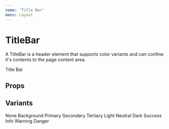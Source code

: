 ```yaml
---
name: 'Title Bar'
menu: Layout
---
```




# TitleBar

A TitleBar is a header element that supports color variants and can confine it's contents to the page content area.

<FullscreenDemo variant="dark" of={TitleBar} title="TitleBar with centered content"> 
  <TitleBar variant="dark">Title Bar</TitleBar>
</FullscreenDemo>

## Props

<PropsTable of={TitleBar} />

## Variants

<Playground>
  <TitleBar fluid={true} style={{ textAlign: 'center' }}>None</TitleBar>
  <TitleBar fluid={true} variant="background" style={{ textAlign: 'center' }}>Background</TitleBar>
  <TitleBar fluid={true} variant="primary" style={{ textAlign: 'center' }}>Primary</TitleBar>
  <TitleBar fluid={true} variant="secondary" style={{ textAlign: 'center' }}>Secondary</TitleBar>
  <TitleBar fluid={true} variant="tertiary" style={{ textAlign: 'center' }}>Tertiary</TitleBar>
  <TitleBar fluid={true} variant="light" style={{ textAlign: 'center' }}>Light</TitleBar>
  <TitleBar fluid={true} variant="neutral" style={{ textAlign: 'center' }}>Neutral</TitleBar>
  <TitleBar fluid={true} variant="dark" style={{ textAlign: 'center' }}>Dark</TitleBar>
  <TitleBar fluid={true} variant="success" style={{ textAlign: 'center' }}>Success</TitleBar>
  <TitleBar fluid={true} variant="info" style={{ textAlign: 'center' }}>Info</TitleBar>
  <TitleBar fluid={true} variant="warning" style={{ textAlign: 'center' }}>Warning</TitleBar>
  <TitleBar fluid={true} variant="danger" style={{ textAlign: 'center' }}>Danger</TitleBar>
</Playground>
